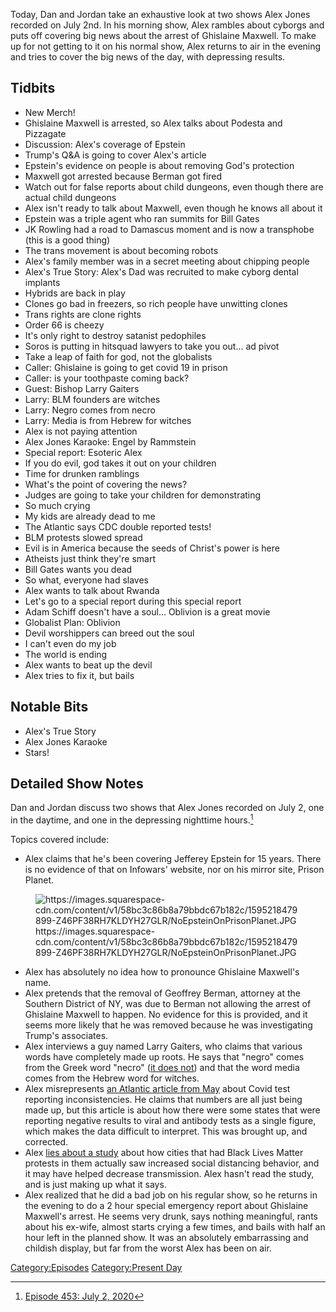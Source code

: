 {{Episode
    | title           = July 2, 2020
    | caption         = [https://knowledgefight.libsyn.com/453-july-2-2020 Listen to this episode on Libsyn]
    | episodeNumber   = 453
    | length          = 02:03:38
    | airDate         = July 6, 2020
    | coverageDate    = July 2, 2020
    | episodeType     = [[:Category:Present Day|Present Day]]
    | appearance      = [[Ghislaine Maxwell]], [[Podesta Brothers]], [[Jeffrey Epstein]], [[Geoffrey Berman]], [[Bill Gates]], [[JK Rowling]], [[George Soros]], [[Bishop Larry Gaiters]], [[Adam Schiff]]
    | previousEpisode = [[452: Jordan Takes The Wheel 4]]
    | nextEpisode     = [[454: December 17, 2013]]
}}

{{Stub}}

Today, Dan and Jordan take an exhaustive look at two shows Alex Jones recorded on July 2nd. In his morning show, Alex rambles about cyborgs and puts off covering big news about the arrest of Ghislaine Maxwell. To make up for not getting to it on his normal show, Alex returns to air in the evening and tries to cover the big news of the day, with depressing results.

==Tidbits==

*New Merch!
*Ghislaine Maxwell is arrested, so Alex talks about Podesta and Pizzagate
*Discussion: Alex's coverage of Epstein
*Trump's Q&A is going to cover Alex's article
*Epstein's evidence on people is about removing God's protection
*Maxwell got arrested because Berman got fired
*Watch out for false reports about child dungeons, even though there are actual child dungeons
*Alex isn't ready to talk about Maxwell, even though he knows all about it
*Epstein was a triple agent who ran summits for Bill Gates
*JK Rowling had a road to Damascus moment and is now a transphobe (this is a good thing)
*The trans movement is about becoming robots
*Alex's family member was in a secret meeting about chipping people
*Alex's True Story: Alex's Dad was recruited to make cyborg dental implants
*Hybrids are back in play
*Clones go bad in freezers, so rich people have unwitting clones
*Trans rights are clone rights
*Order 66 is cheezy
*It's only right to destroy satanist pedophiles
*Soros is putting in hitsquad lawyers to take you out... ad pivot
*Take a leap of faith for god, not the globalists
*Caller: Ghislaine is going to get covid 19 in prison
*Caller: is your toothpaste coming back?
*Guest: Bishop Larry Gaiters
*Larry: BLM founders are witches
*Larry: Negro comes from necro
*Larry: Media is from Hebrew for witches
*Alex is not paying attention
*Alex Jones Karaoke: Engel by Rammstein
*Special report: Esoteric Alex
*If you do evil, god takes it out on your children
*Time for drunken ramblings
*What's the point of covering the news?
*Judges are going to take your children for demonstrating
*So much crying
*My kids are already dead to me
*The Atlantic says CDC double reported tests!
*BLM protests slowed spread
*Evil is in America because the seeds of Christ's power is here
*Atheists just think they're smart
*Bill Gates wants you dead
*So what, everyone had slaves
*Alex wants to talk about Rwanda
*Let's go to a special report during this special report
*Adam Schiff doesn't have a soul... Oblivion is a great movie
*Globalist Plan: Oblivion
*Devil worshippers can breed out the soul
*I can't even do my job
*The world is ending
*Alex wants to beat up the devil
*Alex tries to fix it, but bails

==Notable Bits==

*Alex's True Story
*Alex Jones Karaoke
*Stars!

==Detailed Show Notes==

Dan and Jordan discuss two shows that Alex Jones recorded on July 2, one in the daytime, and one in the depressing nighttime hours.<ref>[https://knowledgefight.com/research/2020/7/19/episode-453-july-2-2020 Episode 453: July 2, 2020]</ref>

Topics covered include:

*Alex claims that he's been covering Jefferey Epstein for 15 years. There is no evidence of that on Infowars' website, nor on his mirror site, Prison Planet.

[[File:https://images.squarespace-cdn.com/content/v1/58bc3c86b8a79bbdc67b182c/1595218479899-Z46PF38RH7KLDYH27GLR/NoEpsteinOnPrisonPlanet.JPG|thumb|none]]

*Alex has absolutely no idea how to pronounce Ghislaine Maxwell's name.
*Alex pretends that the removal of Geoffrey Berman, attorney at the Southern District of NY, was due to Berman not allowing the arrest of Ghislaine Maxwell to happen. No evidence for this is provided, and it seems more likely that he was removed because he was investigating Trump's associates.
*Alex interviews a guy named Larry Gaiters, who claims that various words have completely made up roots. He says that "negro" comes from the Greek word "necro" ([https://www.etymonline.com/word/negro it does not]) and that the word media comes from the Hebrew word for witches.
*Alex misrepresents [https://www.theatlantic.com/health/archive/2020/05/cdc-and-states-are-misreporting-covid-19-test-data-pennsylvania-georgia-texas/611935/ an Atlantic article from May] about Covid test reporting inconsistencies. He claims that numbers are all just being made up, but this article is about how there were some states that were reporting negative results to viral and antibody tests as a single figure, which makes the data difficult to interpret. This was brought up, and corrected.
*Alex [https://www.nber.org/papers/w27408.pdf lies about a study] about how cities that had Black Lives Matter protests in them actually saw increased social distancing behavior, and it may have helped decrease transmission. Alex hasn't read the study, and is just making up what it says.
*Alex realized that he did a bad job on his regular show, so he returns in the evening to do a 2 hour special emergency report about Ghislaine Maxwell's arrest. He seems very drunk, says nothing meaningful, rants about his ex-wife, almost starts crying a few times, and bails with half an hour left in the planned show. It was an absolutely embarrassing and childish display, but far from the worst Alex has been on air.

[[Category:Episodes]]
[[Category:Present Day]]